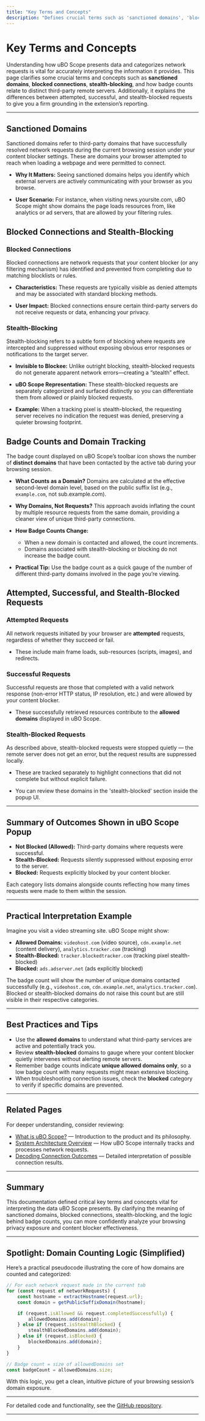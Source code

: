 ```yaml
---
title: "Key Terms and Concepts"
description: "Defines crucial terms such as 'sanctioned domains', 'blocked connections', 'stealth-blocking', and how badge counts reflect distinct third-party remote servers. Clarifies the difference between attempted, successful, and stealth-blocked requests."
---
```


# Key Terms and Concepts

Understanding how uBO Scope presents data and categorizes network requests is vital for accurately interpreting the information it provides. This page clarifies some crucial terms and concepts such as **sanctioned domains**, **blocked connections**, **stealth-blocking**, and how badge counts relate to distinct third-party remote servers. Additionally, it explains the differences between attempted, successful, and stealth-blocked requests to give you a firm grounding in the extension’s reporting.

---

## Sanctioned Domains

Sanctioned domains refer to third-party domains that have successfully resolved network requests during the current browsing session under your content blocker settings. These are domains your browser attempted to reach when loading a webpage and were permitted to connect. 

- **Why It Matters:** Seeing sanctioned domains helps you identify which external servers are actively communicating with your browser as you browse.

- **User Scenario:** For instance, when visiting news.yoursite.com, uBO Scope might show domains the page loads resources from, like analytics or ad servers, that are allowed by your filtering rules.

## Blocked Connections and Stealth-Blocking

### Blocked Connections
Blocked connections are network requests that your content blocker (or any filtering mechanism) has identified and prevented from completing due to matching blocklists or rules.

- **Characteristics:** These requests are typically visible as denied attempts and may be associated with standard blocking methods.

- **User Impact:** Blocked connections ensure certain third-party servers do not receive requests or data, enhancing your privacy.

### Stealth-Blocking
Stealth-blocking refers to a subtle form of blocking where requests are intercepted and suppressed without exposing obvious error responses or notifications to the target server.

- **Invisible to Blockee:** Unlike outright blocking, stealth-blocked requests do not generate apparent network errors—creating a “stealth” effect.

- **uBO Scope Representation:** These stealth-blocked requests are separately categorized and surfaced distinctly so you can differentiate them from allowed or plainly blocked requests.

- **Example:** When a tracking pixel is stealth-blocked, the requesting server receives no indication the request was denied, preserving a quieter browsing footprint.

## Badge Counts and Domain Tracking

The badge count displayed on uBO Scope’s toolbar icon shows the number of **distinct domains** that have been contacted by the active tab during your browsing session.

- **What Counts as a Domain?** Domains are calculated at the effective second-level domain level, based on the public suffix list (e.g., `example.com`, not sub.example.com).

- **Why Domains, Not Requests?** This approach avoids inflating the count by multiple resource requests from the same domain, providing a cleaner view of unique third-party connections.

- **How Badge Counts Change:** 
  - When a new domain is contacted and allowed, the count increments.
  - Domains associated with stealth-blocking or blocking do not increase the badge count.

- **Practical Tip:** Use the badge count as a quick gauge of the number of different third-party domains involved in the page you’re viewing.

## Attempted, Successful, and Stealth-Blocked Requests

### Attempted Requests

All network requests initiated by your browser are **attempted** requests, regardless of whether they succeed or fail.

- These include main frame loads, sub-resources (scripts, images), and redirects.

### Successful Requests

Successful requests are those that completed with a valid network response (non-error HTTP status, IP resolution, etc.) and were allowed by your content blocker.

- These successfully retrieved resources contribute to the **allowed domains** displayed in uBO Scope.

### Stealth-Blocked Requests

As described above, stealth-blocked requests were stopped quietly — the remote server does not get an error, but the request results are suppressed locally.

- These are tracked separately to highlight connections that did not complete but without explicit failure.

- You can review these domains in the 'stealth-blocked' section inside the popup UI.

---

## Summary of Outcomes Shown in uBO Scope Popup
- **Not Blocked (Allowed):** Third-party domains where requests were successful.
- **Stealth-Blocked:** Requests silently suppressed without exposing error to the server.
- **Blocked:** Requests explicitly blocked by your content blocker.

Each category lists domains alongside counts reflecting how many times requests were made to them within the session.

---

## Practical Interpretation Example
Imagine you visit a video streaming site. uBO Scope might show:

- **Allowed Domains:** `videohost.com` (video source), `cdn.example.net` (content delivery), `analytics.tracker.com` (tracking)
- **Stealth-Blocked:** `tracker.blockedtracker.com` (tracking pixel stealth-blocked)
- **Blocked:** `ads.adserver.net` (ads explicitly blocked)

The badge count will show the number of unique domains contacted successfully (e.g., `videohost.com`, `cdn.example.net`, `analytics.tracker.com`). Blocked or stealth-blocked domains do not raise this count but are still visible in their respective categories.

---

## Best Practices and Tips
- Use the **allowed domains** to understand what third-party services are active and potentially track you.
- Review **stealth-blocked** domains to gauge where your content blocker quietly intervenes without alerting remote servers.
- Remember badge counts indicate **unique allowed domains only**, so a low badge count with many requests might mean extensive blocking.
- When troubleshooting connection issues, check the **blocked** category to verify if specific domains are prevented.

---

## Related Pages
For deeper understanding, consider reviewing:

- [What is uBO Scope?](../../overview/intro-core-value/what-is-ubo-scope) — Introduction to the product and its philosophy.
- [System Architecture Overview](../../overview/how-it-works-architecture/core-architecture-overview) — How uBO Scope internally tracks and processes network requests.
- [Decoding Connection Outcomes](../../guides/interpreting-results/decoding-connection-outcomes) — Detailed interpretation of possible connection results.

---

## Summary
This documentation defined critical key terms and concepts vital for interpreting the data uBO Scope presents. By clarifying the meaning of sanctioned domains, blocked connections, stealth-blocking, and the logic behind badge counts, you can more confidently analyze your browsing privacy exposure and content blocker effectiveness.

---

## Spotlight: Domain Counting Logic (Simplified)

Here’s a practical pseudocode illustrating the core of how domains are counted and categorized:

```javascript
// For each network request made in the current tab
for (const request of networkRequests) {
    const hostname = extractHostname(request.url);
    const domain = getPublicSuffixDomain(hostname);

    if (request.isAllowed && request.completedSuccessfully) {
        allowedDomains.add(domain);
    } else if (request.isStealthBlocked) {
        stealthBlockedDomains.add(domain);
    } else if (request.isBlocked) {
        blockedDomains.add(domain);
    }
}

// Badge count = size of allowedDomains set
const badgeCount = allowedDomains.size;
```

With this logic, you get a clean, intuitive picture of your browsing session’s domain exposure.

---

For detailed code and functionality, see the [GitHub repository](https://github.com/gorhill/uBO-Scope).

---